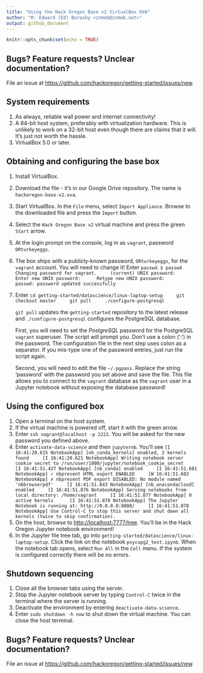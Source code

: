 ```yaml
---
title: "Using the Hack Oregon Base v2 VirtualBox OVA"
author: "M. Edward (Ed) Borasky <znmeb@znmeb.net>"
output: github_document
---
```


```r
knitr::opts_chunk$set(echo = TRUE)
```

## Bugs? Feature requests? Unclear documentation?
File an issue at <https://github.com/hackoregon/getting-started/issues/new>.

## System requirements
1. As always, reliable wall power and internet connectivity!
2. A 64-bit host system, preferably with virtualization hardware. This is unlikely to work on a 32-bit host even though there are claims that it will. It's just not worth the hassle.
3. VirtualBox 5.0 or later.

## Obtaining and configuring the base box
1. Install VirtualBox.
2. Download the file - it's in our Google Drive repository. The name is `hackoregon-base-v2.ova`.
3. Start VirtualBox. In the `File` menu, select `Import Appliance`. Browse to the downloaded file and press the `Import` button.
4. Select the `Hack Oregon Base v2` virtual machine and press the green `Start` arrow.
5. At the login prompt on the console, log in as `vagrant`, password `ORturkeyeggs`.
7. The box ships with a publicly-known password, `ORturkeyeggs`, for the `vagrant` account. You will need to change it! Enter `passwd`.
    ```
    $ passwd
    Changing password for vagrant.
    (current) UNIX password: 
    Enter new UNIX password: 
    Retype new UNIX password: 
    passwd: password updated successfully
    ```
7. Enter 
    ```
    cd getting-started/datascience/linux-laptop-setup
    git checkout master
    git pull
    ./configure-postgresql
    ```

    `git pull` updates the `getting-started` repository to the latest release and `./configure-postgresql` configures the PostgreSQL database. 
    
    First, you will need to set the *PostgreSQL* password for the PostgreSQL `vagrant` superuser. The script will prompt you. Don't use a colon (':') in the password. The configuration file in the next step uses colon as a separator. If you mis-type one of the password entries, just run the script again.
    
    Second, you will need to edit the file `~/.pgpass`. Replace the string 'password' with the password you set above and save the file. This file allows you to connect to the `vagrant` database as the `vagrant` user in a Jupyter notebook without exposing the database password!
    
## Using the configured box
1. Open a terminal on the host system.
2. If the virtual machine is powered off, start it with the green arrow.
2. Enter `ssh vagrant@localhost -p 2222`. You will be asked for the new password you defined above.
3. Enter `activate-data-science` and then `jupyternb`. You'll see
    ```
    [I 16:41:20.615 NotebookApp] [nb_conda_kernels] enabled, 2 kernels found
    [I 16:41:20.621 NotebookApp] Writing notebook server cookie secret to /run/user/1000/jupyter/notebook_cookie_secret
    [I 16:41:51.427 NotebookApp] [nb_conda] enabled
    [I 16:41:51.681 NotebookApp] ✓ nbpresent HTML export ENABLED
    [W 16:41:51.682 NotebookApp] ✗ nbpresent PDF export DISABLED: No module named 'nbbrowserpdf'
    [I 16:41:51.843 NotebookApp] [nb_anacondacloud] enabled
    [I 16:41:51.876 NotebookApp] Serving notebooks from local directory: /home/vagrant
    [I 16:41:51.877 NotebookApp] 0 active kernels 
    [I 16:41:51.878 NotebookApp] The Jupyter Notebook is running at: http://0.0.0.0:8888/
    [I 16:41:51.878 NotebookApp] Use Control-C to stop this server and shut down all kernels (twice to skip confirmation).
    ```
4. On the host, browse to <http://localhost:7777/tree>. You'll be in the Hack Oregon Jupyter notebook environment!
5. In the Jupyter file tree tab, go into `getting-started/datascience/linux-laptop-setup`. Click the link on the notebook `psycopg2_test.ipynb`. When the notebook tab opens, select `Run All` in the `Cell` menu. If the system is configured correctly there will be no errors.

## Shutdown sequencing
1. Close all the browser tabs using the server.
1. Stop the Jupyter notebook server by typing `Control-C` twice in the terminal where the server is running.
2. Deactivate the environment by entering `deactivate-data-science`.
3. Enter `sudo shutdown -h now` to shut down the virtual machine. You can close the host terminal.

## Bugs? Feature requests? Unclear documentation?
File an issue at <https://github.com/hackoregon/getting-started/issues/new>.
